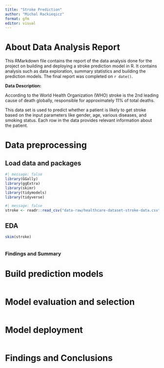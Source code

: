 ```yaml
---
title: "Stroke Prediction"
author: "Michal Rackieqicz"
format: gfm
editor: visual
---
```


# About Data Analysis Report

This RMarkdown file contains the report of the data analysis done for the project on building and deploying a stroke prediction model in R. It contains analysis such as data exploration, summary statistics and building the prediction models. The final report was completed on `r date()`. 

**Data Description:**

According to the World Health Organization (WHO) stroke is the 2nd leading cause of death globally, responsible for approximately 11% of total deaths.

This data set is used to predict whether a patient is likely to get stroke based on the input parameters like gender, age, various diseases, and smoking status. Each row in the data provides relevant information about the patient.


# Data preprocessing

## Load data and packages

```r
#| message: false
library(GGally)
library(ggExtra)
library(skimr)
library(tidymodels)
library(tidyverse)
```

```r
#| message: false
stroke <- readr::read_csv("data-raw/healthcare-dataset-stroke-data.csv")
```

## EDA

```r
skim(stroke)
```

```r

```

### Findings and Summary

# Build prediction models

```r

```




# Model evaluation and selection

```r

```



# Model deployment

```r

```




# Findings and Conclusions
